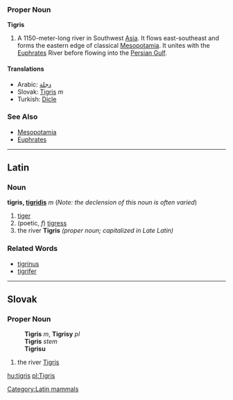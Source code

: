 === Proper Noun ===
'''Tigris'''
# A 1150-meter-long river in Southwest [[Asia]]. It flows east-southeast and forms the eastern edge of classical [[Mesopotamia]]. It unites with the [[Euphrates]] River before flowing into the [[Persian Gulf]].

==== Translations ====
*Arabic: [[دجلة]]
*Slovak: [[Tigris#Slovak|Tigris]] ''m''
*Turkish: [[Dicle]]

=== See Also ===
* [[Mesopotamia]]
* [[Euphrates]]

----
==Latin==
[[Category:Latin mammals]]
===Noun===
'''tīgris, [[Wiktionary Appendix:Latin third declension|tigridis]]''' ''m'' (''Note: the declension of this noun is often varied'')

# [[tiger]]
# (poetic, ''f'') [[tigress]]
# the river '''Tigris''' ''(proper noun; capitalized in Late Latin)''
===Related Words===
*[[tigrinus]]
*[[tigrifer]]
----
==Slovak==
===Proper Noun===
:'''Tigris''' ''m'', '''Tigrisy''' ''pl''
:'''Tigris''' ''stem''
:'''Tigrisu''' ''{{gensg}}''
:{{decpat}} {{dub}}
# the river [[Tigris#English|Tigris]]

[[hu:tigris]]
[[pl:Tigris]]